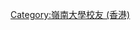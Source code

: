{{Catnav|頁面分類|人物|校友|大學校友|香港大學校友}}
{{catmore|嶺南大學社區學院}}

[[Category:嶺南大學校友_(香港)|Category:嶺南大學校友 (香港)]]